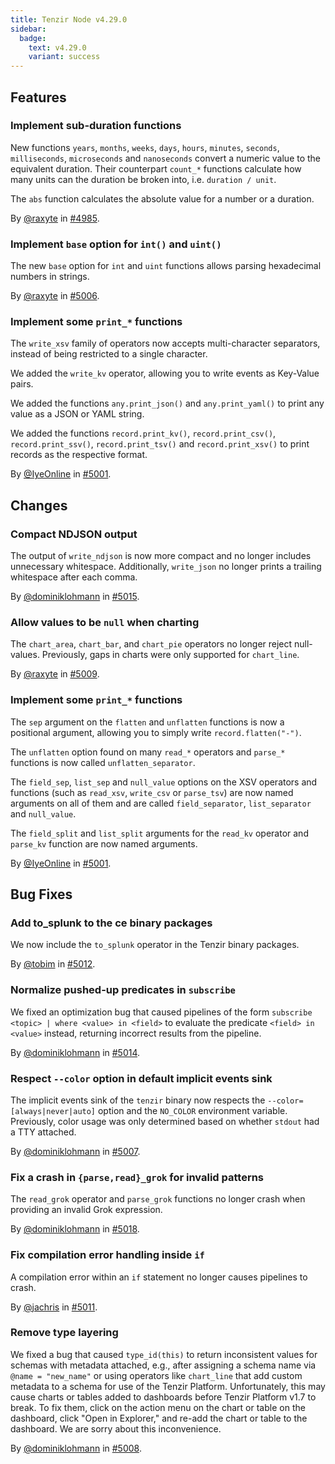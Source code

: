 ```yaml
---
title: Tenzir Node v4.29.0
sidebar:
  badge:
    text: v4.29.0
    variant: success
---
```


## Features

### Implement sub-duration functions

New functions `years`, `months`, `weeks`, `days`, `hours`, `minutes`, `seconds`,
`milliseconds`, `microseconds` and `nanoseconds` convert a numeric value to the
equivalent duration. Their counterpart `count_*` functions calculate how many
units can the duration be broken into, i.e. `duration / unit`.

The `abs` function calculates the absolute value for a number or a duration.

By [@raxyte](https://github.com/raxyte) in [#4985](https://github.com/tenzir/tenzir/pull/4985).

### Implement `base` option for `int()` and `uint()`

The new `base` option for `int` and `uint` functions allows parsing hexadecimal
numbers in strings.

By [@raxyte](https://github.com/raxyte) in [#5006](https://github.com/tenzir/tenzir/pull/5006).

### Implement some `print_*` functions

The `write_xsv` family of operators now accepts multi-character separators,
instead of being restricted to a single character.

We added the `write_kv` operator, allowing you to write events as Key-Value
pairs.

We added the functions `any.print_json()` and `any.print_yaml()` to print any
value as a JSON or YAML string.

We added the functions `record.print_kv()`, `record.print_csv()`,
`record.print_ssv()`, `record.print_tsv()` and `record.print_xsv()` to print
records as the respective format.

By [@IyeOnline](https://github.com/IyeOnline) in [#5001](https://github.com/tenzir/tenzir/pull/5001).

## Changes

### Compact NDJSON output

The output of `write_ndjson` is now more compact and no longer includes
unnecessary whitespace. Additionally, `write_json` no longer prints a trailing
whitespace after each comma.

By [@dominiklohmann](https://github.com/dominiklohmann) in [#5015](https://github.com/tenzir/tenzir/pull/5015).

### Allow values to be `null` when charting

The `chart_area`, `chart_bar`, and `chart_pie` operators no longer reject
null-values. Previously, gaps in charts were only supported for `chart_line`.

By [@raxyte](https://github.com/raxyte) in [#5009](https://github.com/tenzir/tenzir/pull/5009).

### Implement some `print_*` functions

The `sep` argument on the `flatten` and `unflatten` functions is now a
positional argument, allowing you to simply write `record.flatten("-")`.

The `unflatten` option found on many `read_*` operators and `parse_*` functions
is now called `unflatten_separator`.

The `field_sep`, `list_sep` and `null_value` options on the XSV operators and
functions (such as `read_xsv`, `write_csv` or `parse_tsv`) are now named
arguments on all of them and are called `field_separator`, `list_separator`
and `null_value`.

The `field_split` and `list_split` arguments for the `read_kv` operator and
`parse_kv` function are now named arguments.

By [@IyeOnline](https://github.com/IyeOnline) in [#5001](https://github.com/tenzir/tenzir/pull/5001).

## Bug Fixes

### Add to_splunk to the ce binary packages

We now include the `to_splunk` operator in the Tenzir binary packages.

By [@tobim](https://github.com/tobim) in [#5012](https://github.com/tenzir/tenzir/pull/5012).

### Normalize pushed-up predicates in `subscribe`

We fixed an optimization bug that caused pipelines of the form `subscribe
<topic> | where <value> in <field>` to evaluate the predicate `<field> in
<value>` instead, returning incorrect results from the pipeline.

By [@dominiklohmann](https://github.com/dominiklohmann) in [#5014](https://github.com/tenzir/tenzir/pull/5014).

### Respect `--color` option in default implicit events sink

The implicit events sink of the `tenzir` binary now respects the
`--color=[always|never|auto]` option and the `NO_COLOR` environment variable.
Previously, color usage was only determined based on whether `stdout` had a TTY
attached.

By [@dominiklohmann](https://github.com/dominiklohmann) in [#5007](https://github.com/tenzir/tenzir/pull/5007).

### Fix a crash in `{parse,read}_grok` for invalid patterns

The `read_grok` operator and `parse_grok` functions no longer crash when
providing an invalid Grok expression.

By [@dominiklohmann](https://github.com/dominiklohmann) in [#5018](https://github.com/tenzir/tenzir/pull/5018).

### Fix compilation error handling inside `if`

A compilation error within an `if` statement no longer causes pipelines to
crash.

By [@jachris](https://github.com/jachris) in [#5011](https://github.com/tenzir/tenzir/pull/5011).

### Remove type layering

We fixed a bug that caused `type_id(this)` to return inconsistent values for
schemas with metadata attached, e.g., after assigning a schema name via `@name =
"new_name"` or using operators like `chart_line` that add custom metadata to a
schema for use of the Tenzir Platform. Unfortunately, this may cause charts or
tables added to dashboards before Tenzir Platform v1.7 to break. To fix them,
click on the action menu on the chart or table on the dashboard, click "Open in
Explorer," and re-add the chart or table to the dashboard. We are sorry about
this inconvenience.

By [@dominiklohmann](https://github.com/dominiklohmann) in [#5008](https://github.com/tenzir/tenzir/pull/5008).
